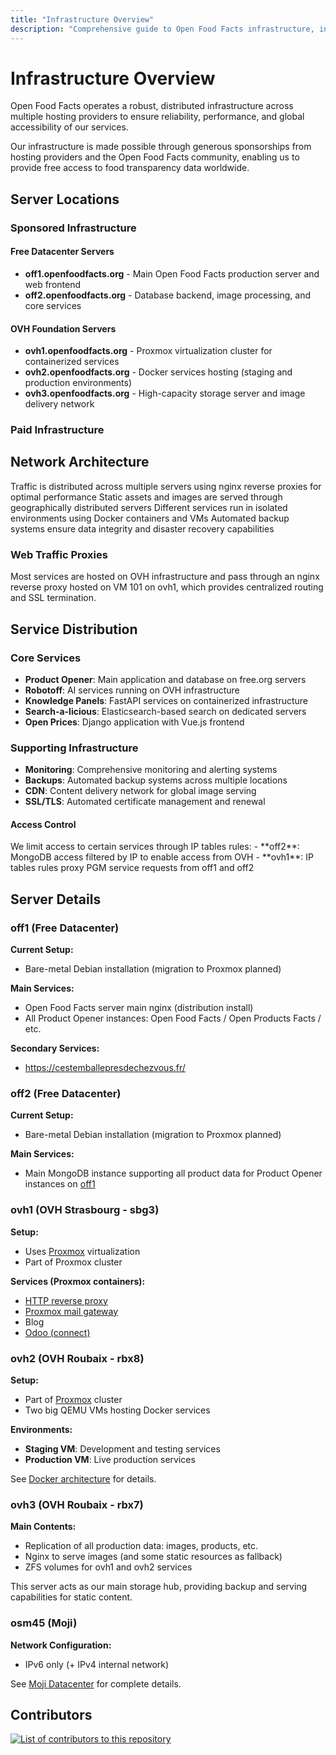 ```yaml
---
title: "Infrastructure Overview"
description: "Comprehensive guide to Open Food Facts infrastructure, including server locations, network architecture, hosting providers, and service deployment."
---
```



# Infrastructure Overview

Open Food Facts operates a robust, distributed infrastructure across multiple hosting providers to ensure reliability, performance, and global accessibility of our services.

<Callout title="Community-Supported Infrastructure">
  Our infrastructure is made possible through generous sponsorships from hosting
  providers and the Open Food Facts community, enabling us to provide free
  access to food transparency data worldwide.
</Callout>

## Server Locations

### Sponsored Infrastructure

<Cards>
  <Card
    title="Free Datacenter"
    href="/docs/Infra/free-datacenter"
    description="Primary hosting sponsored by free.org - electricity, network and dedicated server hosting in France"
  />
  <Card
    title="OVH Foundation"
    href="/docs/Infra/ovh-servers"
    description="Three high-performance bare metal servers sponsored by OVH Foundation for scalable services"
  />
  <Card
    title="Moji Datacenter"
    href="/docs/Infra/moji-datacenter"
    description="High-performance specialized server sponsored by Moji for compute-intensive workloads"
  />
</Cards>

#### Free Datacenter Servers

- **off1.openfoodfacts.org** - Main Open Food Facts production server and web frontend
- **off2.openfoodfacts.org** - Database backend, image processing, and core services

#### OVH Foundation Servers

- **ovh1.openfoodfacts.org** - Proxmox virtualization cluster for containerized services
- **ovh2.openfoodfacts.org** - Docker services hosting (staging and production environments)
- **ovh3.openfoodfacts.org** - High-capacity storage server and image delivery network

### Paid Infrastructure

<Cards>
  <Card
    title="Kimsufi"
    href="/docs/Infra/kimsufi-servers"
    description="ks1.openfoodfacts.org - Cost-effective server at Kimsufi for development and testing"
  />
  <Card
    title="Hetzner Cloud"
    href="/docs/Infra/hetzner-servers"
    description="Flexible cloud servers at Hetzner for temporary workloads and scaling"
  />
</Cards>

## Network Architecture

<Steps>
  <Step title="Load Balancing">
    Traffic is distributed across multiple servers using nginx reverse proxies
    for optimal performance
  </Step>
  <Step title="Content Delivery">
    Static assets and images are served through geographically distributed
    servers
  </Step>
  <Step title="Service Isolation">
    Different services run in isolated environments using Docker containers and
    VMs
  </Step>
  <Step title="Backup & Recovery">
    Automated backup systems ensure data integrity and disaster recovery
    capabilities
  </Step>
</Steps>

### Web Traffic Proxies

<Callout type="info">
  Most services are hosted on OVH infrastructure and pass through an nginx
  reverse proxy hosted on VM 101 on ovh1, which provides centralized routing and
  SSL termination.
</Callout>

## Service Distribution

### Core Services

- **Product Opener**: Main application and database on free.org servers
- **Robotoff**: AI services running on OVH infrastructure
- **Knowledge Panels**: FastAPI services on containerized infrastructure
- **Search-a-licious**: Elasticsearch-based search on dedicated servers
- **Open Prices**: Django application with Vue.js frontend

### Supporting Infrastructure

- **Monitoring**: Comprehensive monitoring and alerting systems
- **Backups**: Automated backup systems across multiple locations
- **CDN**: Content delivery network for global image serving
- **SSL/TLS**: Automated certificate management and renewal

#### Access Control

<Callout type="info" title="IP Tables Rules">
  We limit access to certain services through IP tables rules: - **off2**:
  MongoDB access filtered by IP to enable access from OVH - **ovh1**: IP tables
  rules proxy PGM service requests from off1 and off2
</Callout>

## Server Details

### off1 (Free Datacenter)

<Card title="Main Production Server" description="Located at free.org - Main Open Food Facts services">

**Current Setup:**

- Bare-metal Debian installation (migration to Proxmox planned)

**Main Services:**

- Open Food Facts server main nginx (distribution install)
- All Product Opener instances: Open Food Facts / Open Products Facts / etc.

**Secondary Services:**

- https://cestemballepresdechezvous.fr/
  </Card>

### off2 (Free Datacenter)

<Card title="Database Server" description="Located at free.org - Main database infrastructure">

**Current Setup:**

- Bare-metal Debian installation (migration to Proxmox planned)

**Main Services:**

- Main MongoDB instance supporting all product data for Product Opener instances on [off1](#off1)
  </Card>

### ovh1 (OVH Strasbourg - sbg3)

<Card title="Proxmox Services" description="Small services and reverse proxy">

**Setup:**

- Uses [Proxmox](./proxmox) virtualization
- Part of Proxmox cluster

**Services (Proxmox containers):**

- [HTTP reverse proxy](./proxmox#http-reverse-proxy)
- [Proxmox mail gateway](./mail)
- Blog
- [Odoo (connect)](./odoo)
  </Card>

### ovh2 (OVH Roubaix - rbx8)

<Card title="Docker Services" description="Staging and production Docker environments">

**Setup:**

- Part of [Proxmox](./proxmox) cluster
- Two big QEMU VMs hosting Docker services

**Environments:**

- **Staging VM**: Development and testing services
- **Production VM**: Live production services

See [Docker architecture](./docker_architecture) for details.

</Card>

### ovh3 (OVH Roubaix - rbx7)

<Card title="Storage Server" description="Main storage and static content serving">

**Main Contents:**

- Replication of all production data: images, products, etc.
- Nginx to serve images (and some static resources as fallback)
- ZFS volumes for ovh1 and ovh2 services

<Callout type="success" title="Storage Hub">
This server acts as our main storage hub, providing backup and serving capabilities for static content.
</Callout>
</Card>

### osm45 (Moji)

<Card title="IPv6 Infrastructure" description="Located at Moji datacenter">

**Network Configuration:**

- IPv6 only (+ IPv4 internal network)

See [Moji Datacenter](./moji-datacenter) for complete details.

</Card>

## Contributors

<a href="https://github.com/openfoodfacts/openfoodfacts-infrastructure/graphs/contributors">
  <img
    alt="List of contributors to this repository"
    src="https://contrib.rocks/image?repo=openfoodfacts/openfoodfacts-infrastructure"
  />
</a>
